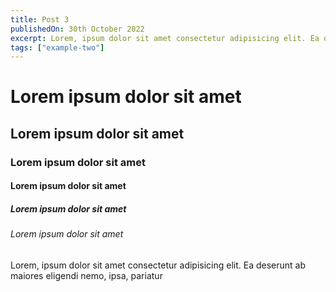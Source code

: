 ```yaml
---
title: Post 3
publishedOn: 30th October 2022
excerpt: Lorem, ipsum dolor sit amet consectetur adipisicing elit. Ea deserunt ab maiores eligendi nemo, ipsa, pariatur
tags: ["example-two"]
---
```



<Meta title="James Riall - Post 2" description="Post 2 description" />

# Lorem ipsum dolor sit amet

## Lorem ipsum dolor sit amet

### Lorem ipsum dolor sit amet

#### Lorem ipsum dolor sit amet

##### Lorem ipsum dolor sit amet

###### Lorem ipsum dolor sit amet

Lorem, ipsum dolor sit amet consectetur adipisicing elit. Ea deserunt ab maiores eligendi nemo, ipsa, pariatur

